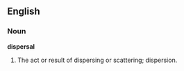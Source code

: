 ==English==

===Noun===

'''dispersal'''

#The act or result of dispersing or scattering; dispersion.
